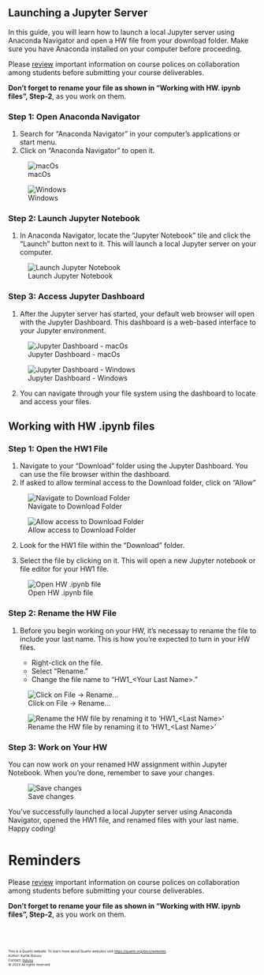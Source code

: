 ## Launching a Jupyter Server
<div id="launch-jupyter"></div>

<!-- ## Introduction -->

In this guide, you will learn how to launch a local Jupyter server using Anaconda Navigator and open a HW file from your download folder. Make sure you have Anaconda installed on your computer before proceeding.

:::{.callout-important appearance="default" title="Review Policy"}
Please [review](summary-policy.qmd) important information on course polices on collaboration among students before submitting your course deliverables.
:::
:::{.callout-tip appearance="default" title="Save Changes"}
**Don’t forget to rename your file as shown in "Working with HW. ipynb files", Step-2**, as you work on them.
:::

<!-- - Please [review](summary-policy.qmd) important information on course polices on collaboration among students before submitting your course deliverables. -->

<!-- - **Don’t forget to rename your file as shown in "Working with HW. ipynb files", Step-2**, as you work on them. -->

<!-- ## Steps -->
### Step 1: Open Anaconda Navigator

1. Search for "Anaconda Navigator" in your computer's applications or start menu.
2. Click on "Anaconda Navigator" to open it.

![macOs](images/screenshots/homework/screenshot-1.png)

![Windows](images/screenshots/homework/screenshot-8.png)

### Step 2: Launch Jupyter Notebook

1. In Anaconda Navigator, locate the "Jupyter Notebook" tile and click the "Launch" button next to it. This will launch a local Jupyter server on your computer.


![Launch Jupyter Notebook](images/screenshots/anaconda-mac/screenshot-14.png)


### Step 3: Access Jupyter Dashboard

1. After the Jupyter server has started, your default web browser will open with the Jupyter Dashboard. This dashboard is a web-based interface to your Jupyter environment.

![Jupyter Dashboard - macOs](images/screenshots/homework/screenshot-7.png)

![Jupyter Dashboard - Windows](images/screenshots/anaconda-windows/screenshot-13.png)


2. You can navigate through your file system using the dashboard to locate and access your files.

## Working with HW .ipynb files 
<div id="work-with-HW.ipynb"></div>

### Step 1: Open the HW1 File

1. Navigate to your "Download" folder using the Jupyter Dashboard. You can use the file browser within the dashboard.
2. If asked to allow terminal access to the Download folder, click on "Allow"

![Navigate to Download Folder](images/screenshots/homework/screenshot-4.png)

![Allow access to Download Folder](images/screenshots/homework/screenshot-2.png)

2. Look for the HW1 file within the "Download" folder.

3. Select the file by clicking on it. This will open a new Jupyter notebook or file editor for your HW1 file.

![Open HW .ipynb file](images/screenshots/homework/screenshot-3.png)

### Step 2: Rename the HW File

1. Before you begin working on your HW, it's necessay to rename the file to include your last name. This is how you're expected to turn in your HW files.

   - Right-click on the file.
   - Select "Rename."
   - Change the file name to "HW1_\<Your Last Name>."

![Click on File -> Rename...](images/screenshots/homework/screenshot-5.png)

![Rename the HW file by renaming it to 'HW1_\<Last Name>'](images/screenshots/homework/screenshot-6.png)

### Step 3: Work on Your HW

You can now work on your renamed HW assignment within Jupyter Notebook. When you're done, remember to save your changes.

![Save changes](images/screenshots/homework/screenshot-9.PNG)

You've successfully launched a local Jupyter server using Anaconda Navigator, opened the HW1 file, and renamed files with your last name. Happy coding!

# Reminders
:::{.callout-important appearance="default" title="Review Policy"}
Please [review](summary-policy.qmd) important information on course polices on collaboration among students before submitting your course deliverables.
:::
:::{.callout-tip appearance="default" title="Save Changes"}
**Don’t forget to rename your file as shown in "Working with HW. ipynb files", Step-2**, as you work on them.
:::
<!-- - Please [review](summary-policy.qmd) important information on course polices on collaboration among students before submitting your course deliverables. -->

<!-- - **Don’t forget to rename your file as shown in "Working with HW. ipynb files", Step-2**, as you work on them. -->




<br><br>
<footer>
  <p><small><small><small><small>This is a Quarto website. To learn more about Quarto websites visit <https://quarto.org/docs/websites>.<br>
  Author: Kartik Bulusu<br>
  Contact: <a href="mailto:bulusu@gwu.edu">bulusu</a><br>
  &copy; 2023 All rights reserved</small></small></small></small></p>
</footer>